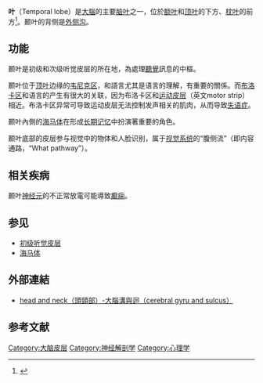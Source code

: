 {{Infobox brain
| Name            = 颞叶
| Latin           = Lobus temporalis
| Image           = {{Cerebrum labelled map|Temporal lobe|Inline=1}}
| Caption         = Lobes of the human brain (temporal lobe is shown in green)
| Image2          = Gray730.png
| Caption2        = 脑的切面，显示颞叶的上表面
| IsPartOf        = [[大腦|大腦]]
| Components      =
| Artery          = [[大脑中动脉|大脑中动脉]]<ref name=starr08 />{{rp|16|date=December 2012}}<br/> [[大脑后动脉|大脑后动脉]]<ref name=starr08 />{{rp|26|date=December 2012}}
| Vein            = <ref name=starr08>{{cite book| publisher = Thieme| isbn = 9781588903990| last1 = Starr| first1 = Philip A.| first2 = Nicholas M.|last2= Barbaro|first3=Paul S.|last3= Larson| title = Neurosurgical Operative Atlas: Functional Neurosurgery| date = 30 November 2008|pages=16, 26}}</ref>{{rp|16|date=December 2012}}<br />[[Inferior_anastomotic_vein|Inferior anastomotic vein]]<ref name=sekhar99>{{cite book| publisher = Thieme| isbn = 9780865776982| last1 = Sekhar| first1 = Laligam N.| first2 = Evandro |last2=de Oliveira| title = Cranial Microsurgery: Approaches and Techniques| url = https://archive.org/details/cranialmicrosurg0000sekh| year = 1999 | page=[https://archive.org/details/cranialmicrosurg0000sekh/page/432 432]}}</ref>
<!--
| GraySubject     = 189
| GrayPage        = 823
| Map             = Cerebrum map
| MapCaption      = 大脑的主要“叶”（Lobe）
| BrainInfoType   = hier
| BrainInfoNumber = 107
| MeshName        = Temporal+Lobe
| MeshNumber      = A08.186.211.730.885.213.863
-->
}}
'''{{zy|顳|-{zh-cn:niè;zh-tw:ㄋㄧㄝˋ ;zh-hk:nip6;zh-sg:niè}-}}叶'''（Temporal lobe）是[[大腦|大腦]]的主要[[脑叶|脑叶]]之一，位於[[额叶|额叶]]和[[顶叶|顶叶]]的下方、[[枕叶|枕叶]]的前方<ref>{{Cite book|chapter=Neuroanatomy, Temporal Lobe|title=StatPearls|url=http://www.ncbi.nlm.nih.gov/books/NBK519512/|publisher=StatPearls Publishing|date=2021|location=Treasure Island (FL)|pmid=30137797|first=Anand|last=Patel|first2=Grace Marie Nicole R.|last2=Biso|first3=James B.|last3=Fowler}}</ref>。颞叶的背侧是[[外侧沟|外侧沟]]。

== 功能 ==
颞叶是初级和次级听觉皮层的所在地，為處理[[聽覺|聽覺]]訊息的中樞。

颞叶位于[[顶叶|顶叶]]边缘的[[韦尼克区|韦尼克区]]，和語言尤其是语言的理解，有重要的關係。而[[布洛卡区|布洛卡区]]和语言的产生有很大的关联，因为布洛卡区和[[运动皮层|运动皮层]]（英文motor strip）相近。布洛卡区异常可导致运动皮层无法控制发声相关的肌肉，从而导致[[失语症|失语症]]。

颞叶內側的[[海马体|海马体]]在形成[[长期记忆|长期记忆]]中扮演著重要的角色。

颞叶底部的皮层参与视觉中的物体和人脸识别，属于[[视觉系统|视觉系统]]的“腹侧流”（即内容通路，“What pathway”）。

== 相关疾病 ==
颞叶[[神经元|神经元]]的不正常放電可能導致[[癫痫|癫痫]]。

== 参见 ==
* [[听觉皮层|初级听觉皮层]]
* [[海马体|海马体]]

==外部連結==
*[http://smallcollation.blogspot.com/2013/03/head-and-neck-cerebral-gyru-and-sulcus.html head and neck（頭頸部）-大腦溝與迴（cerebral gyru and sulcus）]

==参考文献==
{{reflist|2}}

{{端脑}}
{{Authority control}}

[[Category:大脑皮层|Category:大脑皮层]]
[[Category:神经解剖学|Category:神经解剖学]]
[[Category:心理学|Category:心理学]]